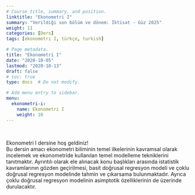 ```yaml
---
# Course title, summary, and position.
linktitle: "Ekonometri I"
summary: "Verildiği son bölüm ve dönem: İktisat - Güz 2025"
weight: 11
categories: [Ders]
tags: [ekonometri I, türkçe, turkish]

# Page metadata.
title: "Ekonometri I"
date: "2020-10-05"
lastmod: "2020-10-13"
draft: false
# toc: true
type: docs  # Do not modify.

# Add menu entry to sidebar.
menu:
  ekonometri-i:
    name: Ekonometri I
    weight: 10
---
```


<br>

Ekonometri I dersine hoş geldiniz!  
Bu dersin amacı ekonometri biliminin temel ilkelerinin kavramsal olarak incelemek ve ekonometride kullanılan temel modelleme tekniklerini tanıtmaktır. Ayrıntılı olarak ele alınacak konu başlıkları arasında istatistik kavramlarının gözden geçirilmesi, basit doğrusal regresyon modeli ve çoklu doğrusal regresyon modelinde tahmin ve çıkarsama bulunmaktadır. Ayrıca çoklu doğrusal regresyon modelinin asimptotik özelliklerinin de üzerinde durulacaktır.

